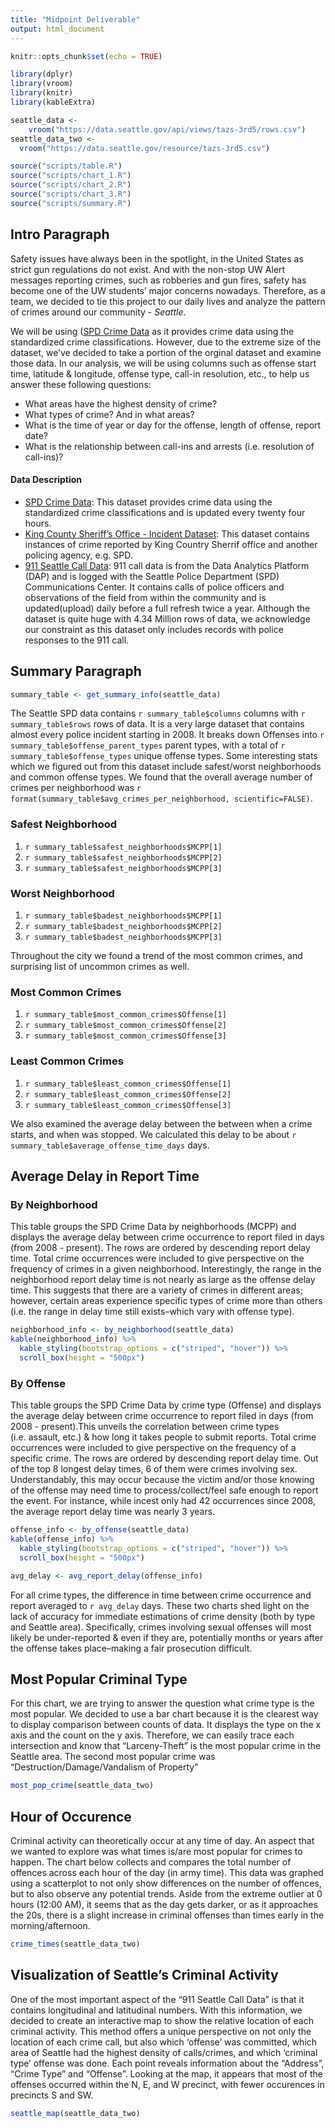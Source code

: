```yaml
---
title: "Midpoint Deliverable"
output: html_document
---
```


```r
knitr::opts_chunk$set(echo = TRUE)

library(dplyr)
library(vroom)
library(knitr)
library(kableExtra)

seattle_data <-
    vroom("https://data.seattle.gov/api/views/tazs-3rd5/rows.csv")
seattle_data_two <-
  vroom("https://data.seattle.gov/resource/tazs-3rd5.csv")

source("scripts/table.R")
source("scripts/chart_1.R")
source("scripts/chart_2.R")
source("scripts/chart_3.R")
source("scripts/summary.R")
```

## Intro Paragraph 
Safety issues have always been in the spotlight, in the United States as strict gun regulations do not exist. And with the non-stop UW Alert messages reporting crimes, such as robberies and gun fires, safety has become one of the UW students' major concerns nowadays. Therefore, as a team, we decided to tie this project to our daily lives and analyze the pattern of crimes around our community - *Seattle*. 

We will be using ([SPD Crime Data](https://data.seattle.gov/Public-Safety/SPD-Crime-Data-2008-Present/tazs-3rd5) as it provides crime data using the standardized crime classifications. However, due to the extreme size of the dataset, we've decided to take a portion of the orginal dataset and examine those data. In our analysis, we will be using columns such as offense start time, latitude & longitude, offense type, call-in resolution, etc., to help us answer these following questions:

* What areas have the highest density of crime? 
* What types of crime? And in what areas?
* What is the time of year or day for the offense, length of offense, report date?
* What is the relationship between call-ins and arrests (i.e. resolution of call-ins)?

#### Data Description

* [SPD Crime Data](https://data.seattle.gov/Public-Safety/SPD-Crime-Data-2008-Present/tazs-3rd5): This dataset provides crime data using the standardized crime classifications and is updated every twenty four hours.
* [King County Sheriff's Office - Incident Dataset](https://data.kingcounty.gov/Law-Enforcement-Safety/King-County-Sheriff-s-Office-Incident-Dataset/rzfs-wyvy): This dataset contains instances of crime reported by King Country Sherrif office and another policing agency, e.g. SPD.
* [911 Seattle Call Data](https://data.seattle.gov/Public-Safety/Call-Data/33kz-ixgy): 911 call data is from the Data Analytics Platform (DAP) and is logged with the Seattle Police Department (SPD) Communications Center. It contains calls of police officers and observations of the field from within the community and is updated(upload) daily before a full refresh twice a year. Although the dataset is quite huge with 4.34 Million rows of data, we acknowledge our constraint as this dataset only includes records with police responses to the 911 call. 

## Summary Paragraph
```r
summary_table <- get_summary_info(seattle_data)

```
The Seattle SPD data contains `r summary_table$columns` columns with `r summary_table$rows` rows of data. It is a very large dataset that contains almost every police incident starting in 2008. It breaks down Offenses into `r summary_table$offense_parent_types` parent types, with a total of `r summary_table$offense_types` unique offense types. Some interesting stats which we figured out from this dataset include safest/worst neighborhoods and common offense types. We found that the overall average number of crimes per neighborhood was `r format(summary_table$avg_crimes_per_neighborhood, scientific=FALSE)`. 

### Safest Neighborhood
1. `r summary_table$safest_neighborhoods$MCPP[1]`
2. `r summary_table$safest_neighborhoods$MCPP[2]`
3. `r summary_table$safest_neighborhoods$MCPP[3]`

### Worst Neighborhood
1. `r summary_table$badest_neighborhoods$MCPP[1]`
2. `r summary_table$badest_neighborhoods$MCPP[2]`
3. `r summary_table$badest_neighborhoods$MCPP[3]`


Throughout the city we found a trend of the most common crimes, and surprising list of uncommon crimes as well.


### Most Common Crimes
1. `r summary_table$most_common_crimes$Offense[1]`
2. `r summary_table$most_common_crimes$Offense[2]`
3. `r summary_table$most_common_crimes$Offense[3]`

### Least Common Crimes
1. `r summary_table$least_common_crimes$Offense[1]`
2. `r summary_table$least_common_crimes$Offense[2]`
3. `r summary_table$least_common_crimes$Offense[3]`

We also examined the average delay between the between when a crime starts, and when was stopped. We calculated this delay to be about `r summary_table$average_offense_time_days` days.

## Average Delay in Report Time
### By Neighborhood
This table groups the SPD Crime Data by neighborhoods (MCPP) and displays the average delay between crime occurrence to report filed in days (from 2008 - present). The rows are ordered by descending report delay time. Total crime occurrences were included to give perspective on the frequency of crimes in a given neighborhood. Interestingly, the range in the neighborhood report delay time is not nearly as large as the offense delay time. This suggests that there are a variety of crimes in different areas; however, certain areas experience specific types of crime more than others (i.e. the range in delay time still exists--which vary with offense type).

```r
neighborhood_info <- by_neighborhood(seattle_data)
kable(neighborhood_info) %>%
  kable_styling(bootstrap_options = c("striped", "hover")) %>%
  scroll_box(height = "500px")
```

### By Offense
This table groups the SPD Crime Data by crime type (Offense) and displays the average delay between crime occurrence to report filed in days (from 2008 - present).This unveils the correlation between crime types (i.e. assault, etc.) & how long it takes people to submit reports. Total crime occurrences were included to give perspective on the frequency of a specific crime. The rows are ordered by descending report delay time. Out of the top 8 longest delay times, 6 of them were crimes involving sex. Understandably, this may occur because the victim and/or those knowing of the offense may need time to process/collect/feel safe enough to report the event. For instance, while incest only had 42 occurrences since 2008, the average report delay time was nearly 3 years.

``` r
offense_info <- by_offense(seattle_data)
kable(offense_info) %>%
  kable_styling(bootstrap_options = c("striped", "hover")) %>%
  scroll_box(height = "500px")
```

```r
avg_delay <- avg_report_delay(offense_info)
```

For all crime types, the difference in time between crime occurrence and report averaged to `r avg_delay` days. These two charts shed light on the lack of accuracy for immediate estimations of crime density (both by type and Seattle area). Specifically, crimes involving sexual offenses will most likely be under-reported & even if they are, potentially months or years after the offense takes place--making a fair prosecution difficult.

## Most Popular Criminal Type
For this chart, we are trying to answer the question what crime type is the most popular. We decided to use a bar chart because it is the clearest way to display comparison between counts of data. It displays the type on the x axis and the count on the y axis. Therefore, we can easily trace each intersection and know that “Larceny-Theft” is the most popular crime in the Seattle area. The second most popular crime was "Destruction/Damage/Vandalism of Property"

```r
most_pop_crime(seattle_data_two)
```

## Hour of Occurence
Criminal activity can theoretically occur at any time of day. An aspect that we wanted to explore was what times is/are most popular for crimes to happen. The chart below collects and compares the total number of offences across each hour of the day (in army time). This data was graphed using a scatterplot to not only show differences on the number of offences, but to also observe any potential trends. Aside from the extreme outlier at 0 hours (12:00 AM), it seems that as the day gets darker, or as it approaches the 20s, there is a slight increase in criminal offenses than times early in the morning/afternoon.
```r
crime_times(seattle_data_two)
```

## Visualization of Seattle's Criminal Activity
One of the most important aspect of the "911 Seattle Call Data" is that it contains longitudinal and latitudinal numbers. With this information, we decided to create an interactive map to show the relative location of each criminal activity. This method offers a unique perspective on not only the location of each crime call, but also which 'offense' was committed, which area of Seattle had the highest density of calls/crimes, and  which 'criminal type' offense was done. Each point reveals information about the "Address", "Crime Type" and "Offense". Looking at the map, it appears that most of the offenses occurred within the N, E, and W precinct, with fewer occurences in precincts S and SW.

```r
seattle_map(seattle_data_two)
```

